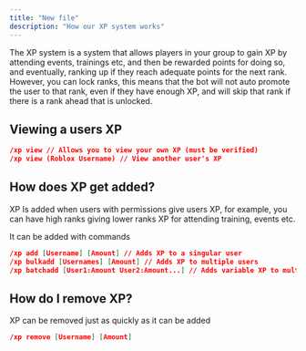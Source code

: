 ```yaml
---
title: "New file"
description: "How our XP system works"
---
```


The XP system is a system that allows players in your group to gain XP by attending events, trainings etc, and then be rewarded points for doing so, and eventually, ranking up if they reach adequate points for the next rank. However, you can lock ranks, this means that the bot will not auto promote the user to that rank, even if they have enough XP, and will skip that rank if there is a rank ahead that is unlocked.

## Viewing a users XP

```json
/xp view // Allows you to view your own XP (must be verified)
/xp view (Roblox Username) // View another user's XP
```

## How does XP get added?

XP Is added when users with permissions give users XP, for example, you can have high ranks giving lower ranks XP for attending training, events etc.

It can be added with commands

```json
/xp add [Username] [Amount] // Adds XP to a singular user
/xp bulkadd [Usernames] [Amount] // Adds XP to multiple users
/xp batchadd [User1:Amount User2:Amount...] // Adds variable XP to multiple users
```

## How do I remove XP?

XP can be removed just as quickly as it can be added

```json
/xp remove [Username] [Amount]
```